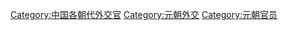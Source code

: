[[Category:中国各朝代外交官|Category:中国各朝代外交官]]
[[Category:元朝外交|Category:元朝外交]]
[[Category:元朝官员|Category:元朝官员]]